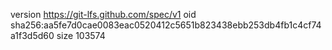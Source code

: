 version https://git-lfs.github.com/spec/v1
oid sha256:aa5fe7d0cae0083eac0520412c5651b823438ebb253db4fb1c4cf74a1f3d5d60
size 103574
